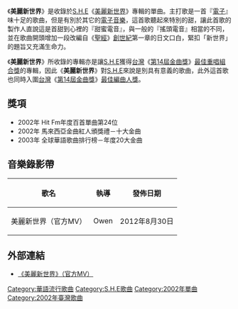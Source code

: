 {{Unreferenced|time=2021-08-04T01:50:00+00:00}}
{{Infobox song
| type = Single 
| Name = 美麗新世界
| Format = [[CD|CD]]
| Artist = [[S.H.E|S.H.E]]
| from Album = [[美麗新世界_(專輯)|美麗新世界]]
| Released = 2002年8月5日
| Genre = [[流行音樂|流行音樂]]、[[電子音樂|電子]]、[[電音|電音]]、[[舞曲|舞曲]]
| Length = 4:26     
| Reviews = 
| Producer =            
| Label = [[華研國際音乐|華研國際音乐]]
| Composer = 李天龍
| Lyricist =  李天龍/颜璽軒
| prev_title = [[熱帶雨林_(歌曲)|熱帶雨林]]
| prev_year = 2002
| next_title = [[觸電_(歌曲)|觸電]]
| next_year = 2006
}}

《'''美麗新世界'''》是收錄於[[S.H.E|S.H.E]]《[[美麗新世界_(S.H.E專輯)|美麗新世界]]》專輯的單曲。主打歌是一首『[[電子音樂|電子]]』味十足的歌曲，但是有別於其它的[[電子音樂|電子音樂]]，這首歌聽起來特別的甜，讓此首歌的製作人直說這是首甜到心裡的『甜蜜電音』，與一般的『搖頭電音』相當的不同，並在歌曲開頭增加一段改編自《[[聖經|聖經]]》[[創世紀|創世紀]]第一章的日文口白，緊扣「新世界」的題旨又充滿生命力。

《'''美麗新世界'''》所收錄的專輯亦是讓[[S.H.E|S.H.E]]獲得[[台灣|台灣]]《[[第14屆金曲獎|第14屆金曲獎]]》[[最佳演唱組合獎_(金曲獎)|最佳重唱組合獎]]的專輯，因此《'''美麗新世界'''》對[[S.H.E|S.H.E]]來說是別具有意義的歌曲，此外這首歌也同時入圍[[台灣|台灣]]《[[第14屆金曲獎|第14屆金曲獎]]》[[最佳編曲人獎_(金曲獎)|最佳編曲人獎]]。

== 獎項 ==
* 2002年 Hit Fm年度百首單曲第24位
* 2002年 馬來西亞金曲紅人頒獎禮－十大金曲
* 2003年 全球華語歌曲排行榜－年度20大金曲

== 音樂錄影帶 ==
{| class="wikitable"
! 歌名 !! 執導 !! 發佈日期
|-
| 美麗新世界（官方MV）|| Owen || 2012年8月30日
|}

== 外部連結 ==
* [https://www.youtube.com/watch?v=QDiSck_imgw&index=94&list=PLqbiv4ZP2BvpelxJtua3mN2mJ1zdsBafY 《美麗新世界》（官方MV）] {{Wayback|url=https://www.youtube.com/watch?v=QDiSck_imgw&index=94&list=PLqbiv4ZP2BvpelxJtua3mN2mJ1zdsBafY |date=20170214092903 }}

{{S.H.E|state=collapsed}}
{{Song-stub}}
{{Single-stub}}

[[Category:華語流行歌曲|Category:華語流行歌曲]]
[[Category:S.H.E歌曲|Category:S.H.E歌曲]]
[[Category:2002年單曲|Category:2002年單曲]]
[[Category:2002年臺灣歌曲|Category:2002年臺灣歌曲]]